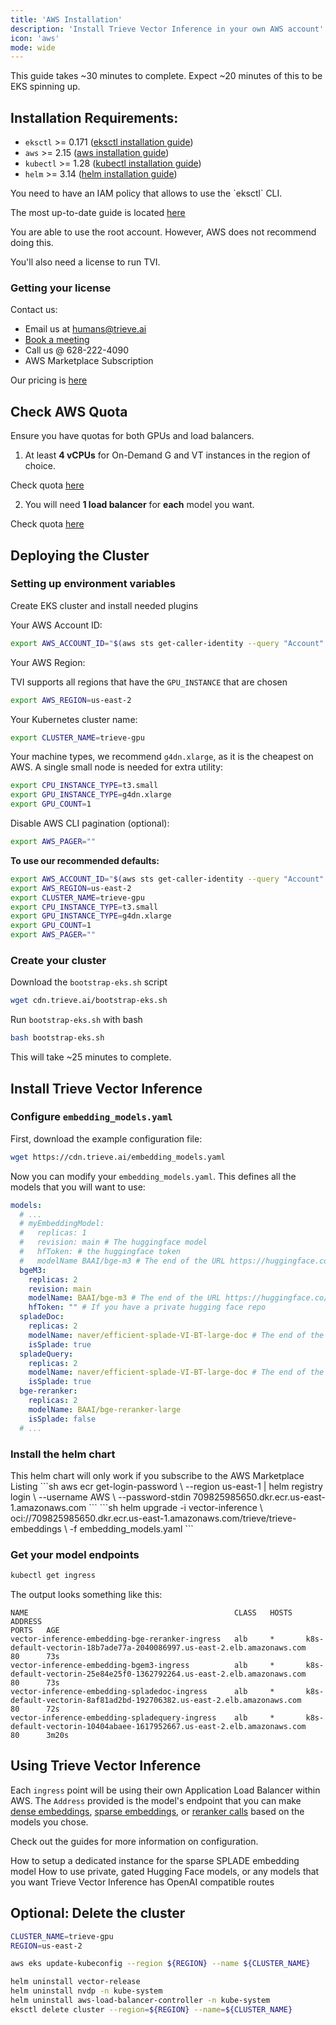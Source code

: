 ```yaml
---
title: 'AWS Installation'
description: 'Install Trieve Vector Inference in your own AWS account'
icon: 'aws'
mode: wide
---
```


<Note>This guide takes ~30 minutes to complete. Expect ~20 minutes of this to be EKS spinning up. </Note>

## Installation Requirements:

- `eksctl` >= 0.171 ([eksctl installation guide](https://eksctl.io/installation))
- `aws` >= 2.15 ([aws installation guide](https://docs.aws.amazon.com/cli/latest/userguide/getting-started-install.html))
- `kubectl` >= 1.28 ([kubectl installation guide](https://kubernetes.io/docs/tasks/tools/#kubectl))
- `helm` >= 3.14 ([helm installation guide](https://helm.sh/docs/intro/install/#helm))

<Accordion title="IAM Policy Minimum Requirements">
  You need to have an IAM policy that allows to use the `eksctl` CLI.

  The most up-to-date guide is located [here](https://eksctl.io/usage/minimum-iam-policies)

  You are able to use the root account. However, AWS does not recommend doing this.
</Accordion>

You'll also need a license to run TVI.

### Getting your license

Contact us:
- Email us at humans@trieve.ai
- [Book a meeting](https://cal.com/nick.k/meet)
- Call us @ 628-222-4090
- AWS Marketplace Subscription

Our pricing is [here](/vector-inference/pricing)

## Check AWS Quota

<Warning>
    Ensure you have quotas for both GPUs and load balancers.
</Warning>

1) At least **4 vCPUs** for On-Demand G and VT instances in the region of choice.

Check quota [here](https://us-west-1.console.aws.amazon.com/servicequotas/home/services/ec2/quotas/L-3819A6DF)

2) You will need **1 load balancer** for **each** model you want.

Check quota [here](https://us-east-2.console.aws.amazon.com/servicequotas/home/services/elasticloadbalancing/quotas/L-53DA6B97)

## Deploying the Cluster

### Setting up environment variables 

Create EKS cluster and install needed plugins

Your AWS Account ID:
```sh
export AWS_ACCOUNT_ID="$(aws sts get-caller-identity --query "Account" --output text)"
```

Your AWS Region:

<Note> TVI supports all regions that have the `GPU_INSTANCE` that are chosen </Note>

```sh
export AWS_REGION=us-east-2
```

Your Kubernetes cluster name:

```sh
export CLUSTER_NAME=trieve-gpu
```

Your machine types, we recommend `g4dn.xlarge`, as it is the cheapest on AWS. A single small node is needed for extra utility:

```sh
export CPU_INSTANCE_TYPE=t3.small
export GPU_INSTANCE_TYPE=g4dn.xlarge
export GPU_COUNT=1
```

Disable AWS CLI pagination (optional):

```sh
export AWS_PAGER=""
```

**To use our recommended defaults:**

```sh
export AWS_ACCOUNT_ID="$(aws sts get-caller-identity --query "Account" --output text)"
export AWS_REGION=us-east-2
export CLUSTER_NAME=trieve-gpu
export CPU_INSTANCE_TYPE=t3.small
export GPU_INSTANCE_TYPE=g4dn.xlarge
export GPU_COUNT=1
export AWS_PAGER=""
```

### Create your cluster

Download the `bootstrap-eks.sh` script
```sh
wget cdn.trieve.ai/bootstrap-eks.sh
```

Run `bootstrap-eks.sh` with bash

```sh
bash bootstrap-eks.sh
```

This will take ~25 minutes to complete.

## Install Trieve Vector Inference

### Configure `embedding_models.yaml`

First, download the example configuration file:

```sh
wget https://cdn.trieve.ai/embedding_models.yaml
```

Now you can modify your `embedding_models.yaml`. This defines all the models that you will want to use:

```yaml embedding_models.yaml
models:
  # ...
  # myEmbeddingModel:
  #   replicas: 1
  #   revision: main # The huggingface model 
  #   hfToken: # the huggingface token
  #   modelName BAAI/bge-m3 # The end of the URL https://huggingface.co/BAAI/bge-m3 
  bgeM3:
    replicas: 2
    revision: main
    modelName: BAAI/bge-m3 # The end of the URL https://huggingface.co/BAAI/bge-m3
    hfToken: "" # If you have a private hugging face repo
  spladeDoc:
    replicas: 2
    modelName: naver/efficient-splade-VI-BT-large-doc # The end of the URL https://huggingface.co/naver/efficient-splade-VI-BT-large-doc
    isSplade: true
  spladeQuery:
    replicas: 2
    modelName: naver/efficient-splade-VI-BT-large-doc # The end of the URL https://huggingface.co/naver/efficient-splade-VI-BT-large-doc
    isSplade: true
  bge-reranker:
    replicas: 2
    modelName: BAAI/bge-reranker-large
    isSplade: false
  # ...
```

### Install the helm chart

<Info>
    This helm chart will only work if you subscribe to the AWS Marketplace Listing
</Info>

<Steps>
<Step title="Login to AWS ecr repository">
```sh
 aws ecr get-login-password \
    --region us-east-1 | helm registry login \
    --username AWS \
    --password-stdin 709825985650.dkr.ecr.us-east-1.amazonaws.com
```
</Step>

<Step title="Install the helm chart from the Marketplace ECR repository">
```sh
helm upgrade -i vector-inference \
    oci://709825985650.dkr.ecr.us-east-1.amazonaws.com/trieve/trieve-embeddings \
    -f embedding_models.yaml
```
</Step>
</Steps>

### Get your model endpoints

```sh
kubectl get ingress
```

The output looks something like this:

```
NAME                                              CLASS   HOSTS   ADDRESS                                                                  PORTS   AGE
vector-inference-embedding-bge-reranker-ingress   alb     *       k8s-default-vectorin-18b7ade77a-2040086997.us-east-2.elb.amazonaws.com   80      73s
vector-inference-embedding-bgem3-ingress          alb     *       k8s-default-vectorin-25e84e25f0-1362792264.us-east-2.elb.amazonaws.com   80      73s
vector-inference-embedding-spladedoc-ingress      alb     *       k8s-default-vectorin-8af81ad2bd-192706382.us-east-2.elb.amazonaws.com    80      72s
vector-inference-embedding-spladequery-ingress    alb     *       k8s-default-vectorin-10404abaee-1617952667.us-east-2.elb.amazonaws.com   80      3m20s
```

## Using Trieve Vector Inference

Each `ingress` point will be using their own Application Load Balancer within AWS. The `Address` provided is the model's endpoint that you can make [dense embeddings](/vector-inference/embed), [sparse embeddings](/vector-inference/embed_sparse), or [reranker calls](/vector-inference/reranker) based on the models you chose.

Check out the guides for more information on configuration.

<CardGroup cols={3}>
  <Card icon="magnifying-glass" title="Using SPLADE Models" href="/vector-inference/splade">
	How to setup a dedicated instance for the sparse SPLADE embedding model
  </Card>
  <Card icon="brackets-curly" title="Using Custom Models" href="/vector-inference/dense">
	How to use private, gated Hugging Face models, or any models that you want
  </Card>
  <Card icon="microchip-ai" title="OpenAI compatibility" href="/vector-inference/openai">
	Trieve Vector Inference has OpenAI compatible routes
  </Card>
</CardGroup>

## Optional: Delete the cluster

```sh
CLUSTER_NAME=trieve-gpu
REGION=us-east-2

aws eks update-kubeconfig --region ${REGION} --name ${CLUSTER_NAME}

helm uninstall vector-release
helm uninstall nvdp -n kube-system
helm uninstall aws-load-balancer-controller -n kube-system
eksctl delete cluster --region=${REGION} --name=${CLUSTER_NAME}
```
